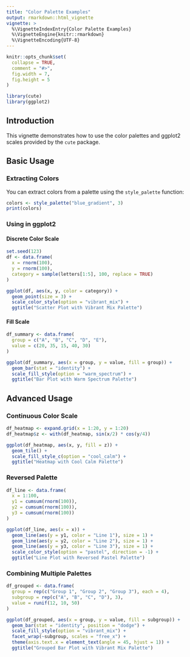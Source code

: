 ```yaml
---
title: "Color Palette Examples"
output: rmarkdown::html_vignette
vignette: >
  %\VignetteIndexEntry{Color Palette Examples}
  %\VignetteEngine{knitr::rmarkdown}
  %\VignetteEncoding{UTF-8}
---
```


```r
knitr::opts_chunk$set(
  collapse = TRUE,
  comment = "#>",
  fig.width = 7,
  fig.height = 5
)
```

```r
library(cute)
library(ggplot2)
```

## Introduction

This vignette demonstrates how to use the color palettes and ggplot2 scales provided by the `cute` package.

## Basic Usage

### Extracting Colors

You can extract colors from a palette using the `style_palette` function:

```r
colors <- style_palette("blue_gradient", 3)
print(colors)
```

### Using in ggplot2

#### Discrete Color Scale

```r
set.seed(123)
df <- data.frame(
  x = rnorm(100),
  y = rnorm(100),
  category = sample(letters[1:5], 100, replace = TRUE)
)

ggplot(df, aes(x, y, color = category)) +
  geom_point(size = 3) +
  scale_color_style(option = "vibrant_mix") +
  ggtitle("Scatter Plot with Vibrant Mix Palette")
```

#### Fill Scale

```r
df_summary <- data.frame(
  group = c("A", "B", "C", "D", "E"),
  value = c(20, 35, 15, 40, 30)
)

ggplot(df_summary, aes(x = group, y = value, fill = group)) +
  geom_bar(stat = "identity") +
  scale_fill_style(option = "warm_spectrum") +
  ggtitle("Bar Plot with Warm Spectrum Palette")
```

## Advanced Usage

### Continuous Color Scale

```r
df_heatmap <- expand.grid(x = 1:20, y = 1:20)
df_heatmap$z <- with(df_heatmap, sin(x/2) * cos(y/4))

ggplot(df_heatmap, aes(x, y, fill = z)) +
  geom_tile() +
  scale_fill_style_c(option = "cool_calm") +
  ggtitle("Heatmap with Cool Calm Palette")
```

### Reversed Palette

```r
df_line <- data.frame(
  x = 1:100,
  y1 = cumsum(rnorm(100)),
  y2 = cumsum(rnorm(100)),
  y3 = cumsum(rnorm(100))
)

ggplot(df_line, aes(x = x)) +
  geom_line(aes(y = y1, color = "Line 1"), size = 1) +
  geom_line(aes(y = y2, color = "Line 2"), size = 1) +
  geom_line(aes(y = y3, color = "Line 3"), size = 1) +
  scale_color_style(option = "pastel", direction = -1) +
  ggtitle("Line Plot with Reversed Pastel Palette")
```

### Combining Multiple Palettes

```r
df_grouped <- data.frame(
  group = rep(c("Group 1", "Group 2", "Group 3"), each = 4),
  subgroup = rep(c("A", "B", "C", "D"), 3),
  value = runif(12, 10, 50)
)

ggplot(df_grouped, aes(x = group, y = value, fill = subgroup)) +
  geom_bar(stat = "identity", position = "dodge") +
  scale_fill_style(option = "vibrant_mix") +
  facet_wrap(~subgroup, scales = "free_x") +
  theme(axis.text.x = element_text(angle = 45, hjust = 1)) +
  ggtitle("Grouped Bar Plot with Vibrant Mix Palette")
```


